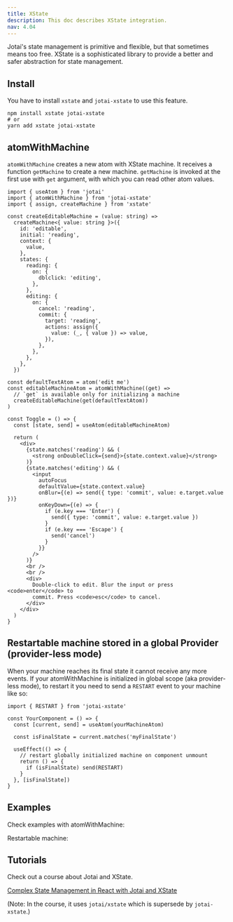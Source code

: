 ```yaml
---
title: XState
description: This doc describes XState integration.
nav: 4.04
---
```


Jotai's state management is primitive and flexible,
but that sometimes means too free.
XState is a sophisticated library to provide
a better and safer abstraction for state management.

## Install

You have to install `xstate` and `jotai-xstate` to use this feature.

```
npm install xstate jotai-xstate
# or
yarn add xstate jotai-xstate
```

## atomWithMachine

`atomWithMachine` creates a new atom with XState machine.
It receives a function `getMachine` to create a new machine.
`getMachine` is invoked at the first use with `get` argument,
with which you can read other atom values.

```tsx
import { useAtom } from 'jotai'
import { atomWithMachine } from 'jotai-xstate'
import { assign, createMachine } from 'xstate'

const createEditableMachine = (value: string) =>
  createMachine<{ value: string }>({
    id: 'editable',
    initial: 'reading',
    context: {
      value,
    },
    states: {
      reading: {
        on: {
          dblclick: 'editing',
        },
      },
      editing: {
        on: {
          cancel: 'reading',
          commit: {
            target: 'reading',
            actions: assign({
              value: (_, { value }) => value,
            }),
          },
        },
      },
    },
  })

const defaultTextAtom = atom('edit me')
const editableMachineAtom = atomWithMachine((get) =>
  // `get` is available only for initializing a machine
  createEditableMachine(get(defaultTextAtom))
)

const Toggle = () => {
  const [state, send] = useAtom(editableMachineAtom)

  return (
    <div>
      {state.matches('reading') && (
        <strong onDoubleClick={send}>{state.context.value}</strong>
      )}
      {state.matches('editing') && (
        <input
          autoFocus
          defaultValue={state.context.value}
          onBlur={(e) => send({ type: 'commit', value: e.target.value })}
          onKeyDown={(e) => {
            if (e.key === 'Enter') {
              send({ type: 'commit', value: e.target.value })
            }
            if (e.key === 'Escape') {
              send('cancel')
            }
          }}
        />
      )}
      <br />
      <br />
      <div>
        Double-click to edit. Blur the input or press <code>enter</code> to
        commit. Press <code>esc</code> to cancel.
      </div>
    </div>
  )
}
```

## Restartable machine stored in a global Provider (provider-less mode)

When your machine reaches its final state it cannot receive any more events.
If your atomWithMachine is initialized in global scope (aka provider-less mode),
to restart it you need to send a `RESTART` event to your machine like so:

```tsx
import { RESTART } from 'jotai-xstate'

const YourComponent = () => {
  const [current, send] = useAtom(yourMachineAtom)

  const isFinalState = current.matches('myFinalState')

  useEffect(() => {
    // restart globally initialized machine on component unmount
    return () => {
      if (isFinalState) send(RESTART)
    }
  }, [isFinalState])
}
```

## Examples

Check examples with atomWithMachine:

<CodeSandbox id="fxtoe3" />

Restartable machine:

<CodeSandbox id="n179xd" />

## Tutorials

Check out a course about Jotai and XState.

[Complex State Management in React with Jotai and XState](https://egghead.io/courses/complex-state-management-in-react-with-jotai-and-xstate-3be0a740)

(Note: In the course, it uses `jotai/xstate` which is supersede by `jotai-xstate`.)
